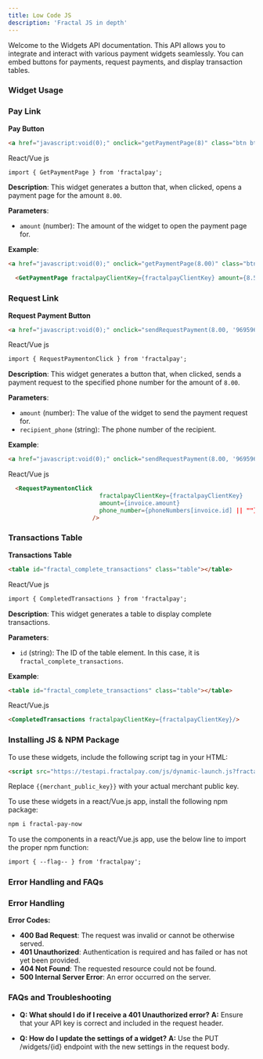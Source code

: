```yaml
---
title: Low Code JS
description: 'Fractal JS in depth'
---
```


Welcome to the Widgets API documentation. This API allows you to integrate and interact with various payment widgets seamlessly. You can embed buttons for payments, request payments, and display transaction tables.
### Widget Usage

### Pay Link

**Pay Button**

```html
<a href="javascript:void(0);" onclick="getPaymentPage(8)" class="btn btn-primary">Pay</a>
```

React/Vue js
```html
import { GetPaymentPage } from 'fractalpay';
```

**Description**: This widget generates a button that, when clicked, opens a payment page for the amount `8.00`.

**Parameters**:

- `amount` (number): The amount of the widget to open the payment page for.

**Example**:

```html
<a href="javascript:void(0);" onclick="getPaymentPage(8.00)" class="btn btn-primary">Pay</a>
```

```html
  <GetPaymentPage fractalpayClientKey={fractalpayClientKey} amount={8.55} />
```

### Request Link

**Request Payment Button**

```html
<a href="javascript:void(0);" onclick="sendRequestPayment(8.00, '9695969889')" class="btn btn-primary">Request payment</a>
```

React/Vue js
```html
import { RequestPaymentonClick } from 'fractalpay';
```

**Description**: This widget generates a button that, when clicked, sends a payment request to the specified phone number for the amount of `8.00`.

**Parameters**:

- `amount` (number): The value of the widget to send the payment request for.
- `recipient_phone` (string): The phone number of the recipient.

**Example**:

```html
<a href="javascript:void(0);" onclick="sendRequestPayment(8.00, '9695969889')" class="btn btn-primary">Request payment</a>
```

React/Vue js
```html
  <RequestPaymentonClick
                          fractalpayClientKey={fractalpayClientKey}
                          amount={invoice.amount}
                          phone_number={phoneNumbers[invoice.id] || ""}
                        />
```

### Transactions Table


**Transactions Table**

```html
<table id="fractal_complete_transactions" class="table"></table>
```

React/Vue js
```html
import { CompletedTransactions } from 'fractalpay';
```

**Description**: This widget generates a table to display complete transactions.

**Parameters**:

- `id` (string): The ID of the table element. In this case, it is `fractal_complete_transactions`.

**Example**:

```html
<table id="fractal_complete_transactions" class="table"></table>
```

React/Vue.js
```html
<CompletedTransactions fractalpayClientKey={fractalpayClientKey}/>
```
### Installing JS & NPM Package

To use these widgets, include the following script tag in your HTML:

```html
<script src="https://testapi.fractalpay.com/js/dynamic-launch.js?fractalpay_merchant_public_key={{merchant_public_key}}"></script>
```
Replace `{{merchant_public_key}}` with your actual merchant public key.

To use these widgets in a react/Vue.js app, install the following npm package:

```html
npm i fractal-pay-now
```

To use the components in a react/Vue.js app, use the below line to import the proper npm function:
```html
import { --flag-- } from 'fractalpay';
```


### Error Handling and FAQs

### Error Handling

**Error Codes:**

- **400 Bad Request**: The request was invalid or cannot be otherwise served.
- **401 Unauthorized**: Authentication is required and has failed or has not yet been provided.
- **404 Not Found**: The requested resource could not be found.
- **500 Internal Server Error**: An error occurred on the server.

### FAQs and Troubleshooting

- **Q: What should I do if I receive a 401 Unauthorized error?**
  **A:** Ensure that your API key is correct and included in the request header.

- **Q: How do I update the settings of a widget?**
  **A:** Use the PUT /widgets/{id} endpoint with the new settings in the request body.

  

